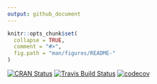 ```yaml
---
output: github_document
---
```


<!-- README.md is generated from README.Rmd. Please edit that file -->

```r
knitr::opts_chunk$set(
  collapse = TRUE,
  comment = "#>",
  fig.path = "man/figures/README-"
)
```

<!-- badges: start -->
[![CRAN Status](https://www.r-pkg.org/badges/version/DirichletReg)](https://cran.r-project.org/package=DirichletReg)
[![Travis Build Status](https://travis-ci.org/maiermarco/DirichletReg.svg?branch=master)](https://travis-ci.org/maiermarco/DirichletReg)
[![codecov](https://codecov.io/gh/maiermarco/DirichletReg/branch/master/graph/badge.svg)](https://codecov.io/gh/maiermarco/DirichletReg)
<!-- badges: end -->
